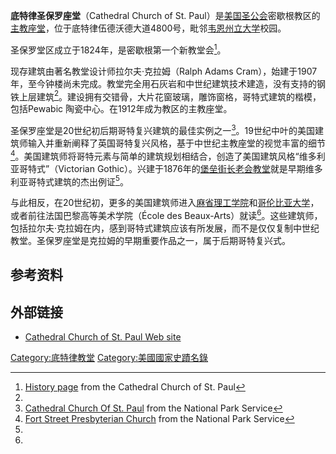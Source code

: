 {{Infobox_nrhp | name =底特律圣保罗座堂
  | nrhp_type =
  | image = Cathedral_Church_of_Saint_Paul.jpg
  | caption = 
  | location= [[底特律|底特律]]
  | lat_degrees = 42
  | lat_minutes = 21
  | lat_seconds = 22.43
  | lat_direction = N
  | long_degrees = 83
  | long_minutes = 3
  | long_seconds = 49.66
  | long_direction = W
  | locmapin = 
  | area =
  | built =1908
| architect= 拉尔夫·克拉姆
| architecture= 后期哥特复兴
 | added = 1982年8月3日
 | governing_body = 私人
 | mpsub=
 | refnum=82002893
<ref name="nris">{{cite web|url=http://www.nr.nps.gov/ |title=National Register Information System |date=2007-01-23 |work=National Register of Historic Places |publisher=National Park Service |deadurl=yes |archiveurl=https://web.archive.org/web/20071002195303/http://www.nr.nps.gov/ |archivedate=2007-10-02 }}</ref>
}}
'''底特律圣保罗座堂'''（Cathedral Church of St. Paul）是[[美国圣公会|美国圣公会]]密歇根教区的[[主教座堂|主教座堂]]，位于底特律伍德沃德大道4800号，毗邻[[韦恩州立大学|韦恩州立大学]]校园。

圣保罗堂区成立于1824年，是密歇根第一个新教堂会<ref name="hist">[http://www.detroitcathedral.org/history/history.htm History page] {{webarchive|url=https://web.archive.org/web/20081021110830/http://www.detroitcathedral.org/history/history.htm |date=2008-10-21 }} from the Cathedral Church of St. Paul</ref>。

现存建筑由著名教堂设计师拉尔夫·克拉姆（Ralph Adams Cram），始建于1907年，至今钟楼尚未完成。教堂完全用石灰岩和中世纪建筑技术建造，没有支持的钢铁上层建筑<ref name = "hist"/>。建设拥有交错骨，大片花窗玻璃，雕饰窗格，哥特式建筑的楷模，包括Pewabic 陶瓷中心。在1912年成为教区的主教座堂。

圣保罗座堂是20世纪初后期哥特复兴建筑的最佳实例之一<ref name = "nps">[http://www.nps.gov/history/nR/travel/detroit/d26.htm Cathedral Church Of St. Paul] {{Wayback|url=http://www.nps.gov/history/nR/travel/detroit/d26.htm |date=20090121163912 }} from the National Park Service</ref>。19世纪中叶的美国建筑师输入并重新阐释了英国哥特复兴风格，基于中世纪主教座堂的视觉丰富的细节<ref name = "nps2">[http://www.nps.gov/history/nR/travel/detroit/d18.htm Fort Street Presbyterian Church] {{Wayback|url=http://www.nps.gov/history/nR/travel/detroit/d18.htm |date=20090214032106 }} from the National Park Service</ref>。美国建筑师将哥特元素与简单的建筑规划相结合，创造了美国建筑风格“维多利亚哥特式”（Victorian Gothic）。兴建于1876年的[[堡垒街长老会教堂|堡垒街长老会教堂]]就是早期维多利亚哥特式建筑的杰出例证<ref name = "nps2"/>。 

与此相反，在20世纪初，更多的美国建筑师进入[[麻省理工学院|麻省理工学院]]和[[哥伦比亚大学|哥伦比亚大学]]，或者前往法国巴黎高等美术学院（École des Beaux-Arts）就读<ref name = "nps"/>。这些建筑师，包括拉尔夫·克拉姆在内，感到哥特式建筑应该有所发展，而不是仅仅复制中世纪教堂。圣保罗座堂是克拉姆的早期重要作品之一，属于后期哥特复兴式。

==参考资料==
{{reflist}}

==外部链接==
*[http://www.detroitcathedral.org/ Cathedral Church of St. Paul Web site] {{Wayback|url=http://www.detroitcathedral.org/ |date=20090326182103 }}

[[Category:底特律教堂|Category:底特律教堂]]
[[Category:美國國家史蹟名錄|Category:美國國家史蹟名錄]]